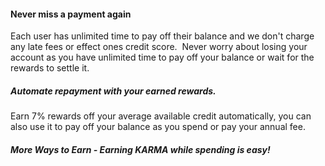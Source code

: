 #### Never miss a payment again
Each user has unlimited time to pay off their balance and we don't charge any late fees or effect ones credit score.  Never worry about losing your account as you have unlimited time to pay off your balance or wait for the rewards to settle it.
<br />
##### Automate repayment with your earned rewards.
Earn 7% rewards off your average available credit automatically, you can also use it to pay off your balance as you spend or pay your annual fee.
<br />
##### More Ways to Earn - Earning KARMA while spending is easy!
